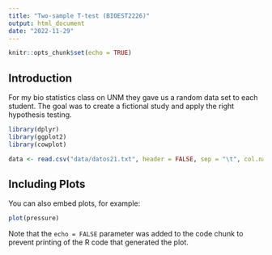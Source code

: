 ```yaml
---
title: "Two-sample T-test (BIOEST2226)"
output: html_document
date: "2022-11-29"
---
```


```r
knitr::opts_chunk$set(echo = TRUE)
```

## Introduction

For my bio statistics class on UNM they gave us a random data set to each student.
The goal was to create a fictional study and apply the right hypothesis testing.

```r
library(dplyr)
library(ggplot2)
library(cowplot)
```

```r
data <- read.csv("data/datos21.txt", header = FALSE, sep = "\t", col.names = c('weight', 'group'))
```

## Including Plots

You can also embed plots, for example:

```r
plot(pressure)
```

Note that the `echo = FALSE` parameter was added to the code chunk to prevent printing of the R code that generated the plot.

